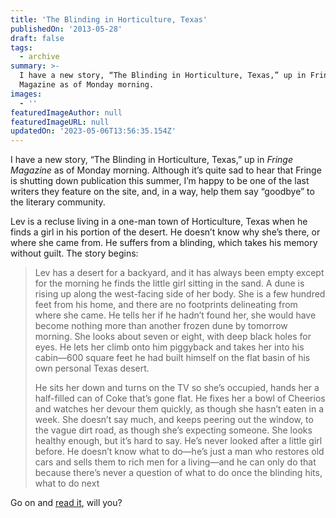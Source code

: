 ```yaml
---
title: 'The Blinding in Horticulture, Texas'
publishedOn: '2013-05-28'
draft: false
tags:
  - archive
summary: >-
  I have a new story, “The Blinding in Horticulture, Texas,” up in Fringe
  Magazine as of Monday morning.
images:
  - ''
featuredImageAuthor: null
featuredImageURL: null
updatedOn: '2023-05-06T13:56:35.154Z'
---
```


I have a new story, “The Blinding in Horticulture, Texas,” up in _Fringe Magazine_ as of Monday morning. Although it’s quite sad to hear that Fringe is shutting down publication this summer, I’m happy to be one of the last writers they feature on the site, and, in a way, help them say “goodbye” to the literary community.

Lev is a recluse living in a one-man town of Horticulture, Texas when he finds a girl in his portion of the desert. He doesn’t know why she’s there, or where she came from. He suffers from a blinding, which takes his memory without guilt. The story begins:

> Lev has a desert for a backyard, and it has always been empty except for the morning he finds the little girl sitting in the sand. A dune is rising up along the west-facing side of her body. She is a few hundred feet from his home, and there are no footprints delineating from where she came. He tells her if he hadn’t found her, she would have become nothing more than another frozen dune by tomorrow morning. She looks about seven or eight, with deep black holes for eyes. He lets her climb onto him piggyback and takes her into his cabin—600 square feet he had built himself on the flat basin of his own personal Texas desert.
>
> He sits her down and turns on the TV so she’s occupied, hands her a half-filled can of Coke that’s gone flat. He fixes her a bowl of Cheerios and watches her devour them quickly, as though she hasn’t eaten in a week. She doesn’t say much, and keeps peering out the window, to the vague dirt road, as though she’s expecting someone. She looks healthy enough, but it’s hard to say. He’s never looked after a little girl before. He doesn’t know what to do—he’s just a man who restores old cars and sells them to rich men for a living—and he can only do that because there’s never a question of what to do once the blinding hits, what to do next

Go on and [read it](https://web.archive.org/web/20130917102702/http://www.fringemagazine.org/lit/fiction/the-blinding-in-horticulture-texas/), will you?
